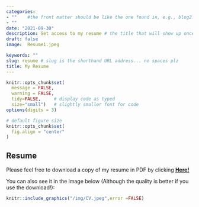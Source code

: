 ```yaml
---
categories:  
- ""    #the front matter should be like the one found in, e.g., blog2.md. It cannot be like the normal Rmd we used
- ""
date: "2021-09-30"
description: Get access to my resume # the title that will show up once someone gets to this page
draft: false
image:  Resume1.jpeg

keywords: ""
slug: resume # slug is the shorthand URL address... no spaces plz
title: My Resume
---
```



```r
knitr::opts_chunk$set(
  message = FALSE, 
  warning = FALSE, 
  tidy=FALSE,     # display code as typed
  size="small")   # slightly smaller font for code
options(digits = 3)

# default figure size
knitr::opts_chunk$set(
  fig.align = "center"
)
```


## Resume 

Please feel free to download a copy of my resume in PDF by clicking [**Here!**](/pdf/CV.pdf) 

You can also see it in the image below (Although the quality is better if you use the download!):
  
```r
knitr::include_graphics("/img/CV.jpeg",error =FALSE)
```
